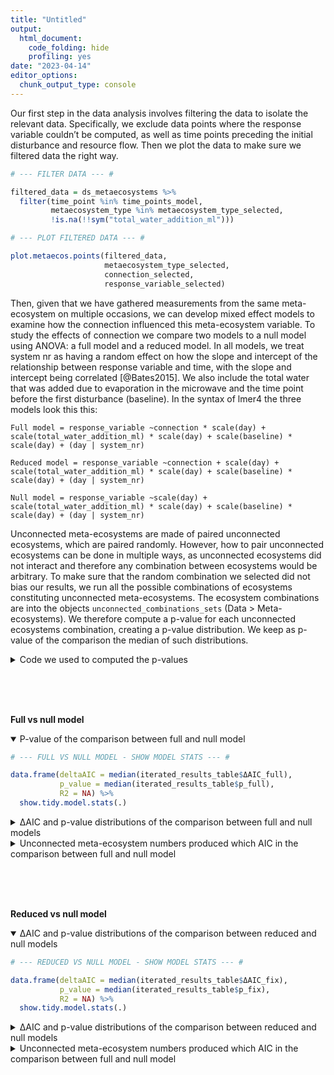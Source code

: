 ```yaml
---
title: "Untitled"
output:
  html_document:
    code_folding: hide
    profiling: yes
date: "2023-04-14"
editor_options: 
  chunk_output_type: console
---
```


Our first step in the data analysis involves filtering the data to isolate the relevant data. Specifically, we exclude data points where the response variable couldn’t be computed, as well as time points preceding the initial disturbance and resource flow. Then we plot the data to make sure we filtered data the right way.

```r

# --- FILTER DATA --- #

filtered_data = ds_metaecosystems %>%
  filter(time_point %in% time_points_model,
         metaecosystem_type %in% metaecosystem_type_selected,
         !is.na(!!sym("total_water_addition_ml")))
```

```r

# --- PLOT FILTERED DATA --- #

plot.metaecos.points(filtered_data,
                     metaecosystem_type_selected,
                     connection_selected,
                     response_variable_selected)
```

Then, given that we have gathered measurements from the same meta-ecosystem on multiple occasions, we can develop mixed effect models to examine how the connection influenced this meta-ecosystem variable. To study the effects of connection we compare two models to a null model using ANOVA: a full model and a reduced model. In all models, we treat system nr as having a random effect on how the slope and intercept of the relationship between response variable and time, with the slope and intercept being correlated [@Bates2015]. We also include the total water that was added due to evaporation in the microwave and the time point before the first disturbance (baseline). In the syntax of lmer4 the three models look this this:

`Full model = response_variable ~connection * scale(day) + scale(total_water_addition_ml) * scale(day) + scale(baseline) * scale(day) + (day | system_nr)`

`Reduced model = response_variable ~connection + scale(day) + scale(total_water_addition_ml) * scale(day) + scale(baseline) * scale(day) + (day | system_nr)`

`Null model = response_variable ~scale(day) + scale(total_water_addition_ml) * scale(day) + scale(baseline) * scale(day) + (day | system_nr)`

Unconnected meta-ecosystems are made of paired unconnected ecosystems, which are paired randomly. However, how to pair unconnected ecosystems can be done in multiple ways, as unconnected ecosystems did not interact and therefore any combination between ecosystems would be arbitrary. To make sure that the random combination we selected did not bias our results, we run all the possible combinations of ecosystems constituting unconnected meta-ecosystems. The ecosystem combinations are into the objects `unconnected_combinations_sets` (Data \> Meta-ecosystems). We therefore compute a p-value for each unconnected ecosystems combination, creating a p-value distribution. We keep as p-value of the comparison the median of such distributions.

<details>

<summary>Code we used to computed the p-values</summary>

 <br>

```r

# --- ADD BASELINES --- #

baselines = ds_metaecosystems %>%
  filter(time_point == time_point_of_baselines) %>%
  select(system_nr,
         all_of(response_variable_selected)) %>%
  rename(baseline = all_of(response_variable_selected))

filtered_data = filtered_data %>%
  left_join(baselines)
```

```r

# --- PREPARE TO COMPARE FULL, REDUCED, AND NULL MODEL WHILE RESHUFFLING ECOSYSTEM COMBINATIONS --- #

unconnected_combinations_sets_filtered =  unconnected_combinations_sets %>%
  filter(disturbance == disturbance_global_selected,
         metaecosystem_type %in% metaecosystem_type_selected)

n_sets = unconnected_combinations_sets_filtered %>%
  pull(set) %>%
  max()

iterated_results_table = data.frame(Response = as.character(NA),
                                    Levels = as.character(NA),
                                    ΔAIC_full = NA,
                                    p_full = NA,
                                    ΔR2_full = NA,
                                    ΔAIC_fix = NA,
                                    p_fix = NA,
                                    ΔR2_fix = NA,
                                    combination_set = NA,
                                    system_nr_unconnected_systems = as.character(NA)) %>%
  slice(-1)
```

```r

# --- COMPARE FULL, REDUCED, AND NULL MODEL WHILE RESHUFFLING ECOSYSTEM COMBINATIONS --- #

for (set_i in 1:n_sets) {
  
  # Filter the data to contain all the connected meta-ecosystems and only a subset of unconnected meta-ecosystems
  
  system_nr_unconnected_systems_selected = unconnected_combinations_sets_filtered %>%
    filter(metaecosystem_type %in% metaecosystem_type_selected,
           connection == "unconnected",
           set == set_i) %>%
    pull(system_nr)
  
  filtered_data_2 = filtered_data %>%
    filter(connection == "connected" | 
          (connection == "unconnected" &
           system_nr %in% system_nr_unconnected_systems_selected))
  
  # Construct models
  
  full_model = try.different.optimizer.full.model()
  reduced_model = try.different.optimizer.reduced.model()
  null_model = try.different.optimizer.null.model()
  
  # If all the optimisers fail, move on to the next iteration

  if (is.null(full_model) || is.null(reduced_model) || is.null(null_model)) {
    
    cat("This model could not be fitted with any optimiser. The unconnected meta-ecosystems in this iteration were:", 
        system_nr_unconnected_systems_selected, 
        "\n")
    next
    
  }
  
  if(plot_model_residuals_metaecos == TRUE){
    
    # Plot residuals - full model
    
    print(qqnorm(resid(full_model))); print(qqline(resid(full_model)))
    
    #full_model_res_vs_fit[[set_i]] = create.res.vs.fit.metaecos(filtered_data_2, full_model)
    
    plot = filtered_data_2 %>%
      mutate(predicted = fitted(full_model),
             residuals = resid(full_model)) %>%
      ggplot(aes(x = predicted,
                 y = residuals)) +
      geom_point()
    
    ggsave(here("6_results",
                "residual_plots",
                paste0(disturbance_global_selected,
                       "_disturbance_",
                       gsub(pattern = " ", replacement = "", metaecosystem_type_selected[[1]]),
                       "_",
                       response_variable_selected,
                       "_",
                       set_i,
                       "_full_model.png")), 
           plot = plot, 
           width = 8, 
           height = 6)
  
    # Plot residuals - reduced model
  
    print(qqnorm(resid(reduced_model))); print(qqline(resid(reduced_model)))
    #reduced_model_res_vs_fit[[set_i]] = create.res.vs.fit.metaecos(filtered_data_2, reduced_model)
    plot = filtered_data_2 %>%
      mutate(predicted = fitted(reduced_model),
             residuals = resid(reduced_model)) %>%
      ggplot(aes(x = predicted,
                 y = residuals)) +
      geom_point()
    
    ggsave(here("6_results",
                "residual_plots",
                paste0(disturbance_global_selected,
                       "_disturbance_",
                       gsub(pattern = " ", replacement = "", metaecosystem_type_selected[[1]]),
                       "_",
                       response_variable_selected,
                       "_",
                       set_i,
                       "_reduced_model.png")), 
           plot = plot, 
           width = 8, 
           height = 6)
  
    # Plot residuals - null model
  
    print(qqnorm(resid(null_model))); print(qqline(resid(null_model)))
    #null_model_res_vs_fit[[set_i]] = create.res.vs.fit.metaecos(filtered_data_2, null_model)
    plot = filtered_data_2 %>%
      mutate(predicted = fitted(null_model),
             residuals = resid(null_model)) %>%
      ggplot(aes(x = predicted,
                 y = residuals)) +
      geom_point()
    
    ggsave(here("6_results",
                "residual_plots",
                paste0(disturbance_global_selected,
                       "_disturbance_",
                       gsub(pattern = " ", replacement = "", metaecosystem_type_selected[[1]]),
                       "_",
                       response_variable_selected,
                       "_",
                       set_i,
                       "_null_model.png")), 
           plot = plot, 
           width = 8, 
           height = 6)
  }
  
  # Give model statistics

  model_stats_full = compute.model.stats(full_model,
                                         null_model,
                                         "mixed_model")
  
  model_stats_reduced = compute.model.stats(reduced_model,
                                            null_model,
                                            "mixed_model")
  
  # Save model statistics
  
  iterated_results_table = fill.results.table(iterated_results_table,
                                              response_variable_selected,
                                              metaecosystem_type_selected,
                                              model_stats_full,
                                              model_stats_reduced)
  
  iterated_results_table$set[nrow(iterated_results_table)] = set_i
  
  iterated_results_table$system_nr_unconnected_systems[nrow(iterated_results_table)] = 
  paste(system_nr_unconnected_systems_selected, collapse = " ")
  
}
```

</details>

 <br>  <br>  <br>

**Full vs null model**

<details open="open">

<summary>P-value of the comparison between full and null model</summary>

```r

# --- FULL VS NULL MODEL - SHOW MODEL STATS --- #

data.frame(deltaAIC = median(iterated_results_table$ΔAIC_full),
           p_value = median(iterated_results_table$p_full),
           R2 = NA) %>%
  show.tidy.model.stats(.)
```

</details>

<details>

<summary>ΔAIC and p-value distributions of the comparison between full and null models</summary>

```r

# --- FULL VS NULL MODEL - SHOW ΔAIC & P VALUE DISTRIBUTIONS --- #

hist(iterated_results_table$ΔAIC_full, main = "Distribution of ΔAIC of the full model.") 
hist(iterated_results_table$p_full, main = "Distribution of p-values of the full model.") 
```

</details>

<details>

<summary>Unconnected meta-ecosystem numbers produced which AIC in the comparison between full and null model</summary>

```r

# --- FULL VS NULL MODEL - SHOW WHICH UNCONNECTED META-ECOSYSTEM NUMBER PRODUCD WHICH AIC --- #

iterated_results_table %>% 
  select(system_nr_unconnected_systems,
         ΔAIC_full) %>%
  arrange(ΔAIC_full)
```

</details>

 <br>  <br>  <br>

**Reduced vs null model**

<details open="open">

<summary>ΔAIC and p-value distributions of the comparison between reduced and null models</summary>

```r

# --- REDUCED VS NULL MODEL - SHOW MODEL STATS --- #

data.frame(deltaAIC = median(iterated_results_table$ΔAIC_fix),
           p_value = median(iterated_results_table$p_fix),
           R2 = NA) %>%
  show.tidy.model.stats(.)
```

</summary>

<details>

<summary>ΔAIC and p-value distributions of the comparison between reduced and null models</summary>

```r

# --- REDUCED VS NULL MODEL - SHOW ΔAIC & P VALUE --- #

hist(iterated_results_table$ΔAIC_fix, main = "Distribution of ΔAIC of the reduced model.") 
hist(iterated_results_table$p_fix, main = "Distribution of p-values of the reduced model.") 
```

</details>

<details>

<summary>Unconnected meta-ecosystem numbers produced which AIC in the comparison between full and null model</summary>

```r

# --- REDUCED VS NULL MODEL - SHOW WHICH UNCONNECTED META-ECOSYSTEM NUMBER PRODUCD WHICH AIC --- #

iterated_results_table %>% 
  select(system_nr_unconnected_systems,
         ΔAIC_fix) %>%
  arrange(ΔAIC_fix)
```

</details>
